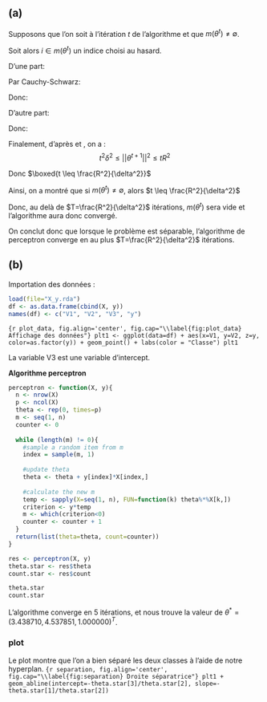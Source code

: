 ## (a)
Supposons que l'on soit à l'itération $t$ de l'algorithme et que $m(\theta^t) \neq \emptyset$.

Soit alors $i \in m(\theta^t)$ un indice choisi au hasard.

D'une part:

\begin{align*}
    \langle \theta^{t+1}, \theta^* \rangle & = \langle \theta^{t} + y_i x_i, \theta^* \rangle\\
    & = \langle \theta^{t}, \theta^* \rangle + y_i \langle x_i, \theta^* \rangle\\
    & \geq \langle \theta^{t}, \theta^* \rangle + ||\theta^*||_2 \delta
\end{align*}

\newpage

Par Cauchy-Schwarz:

\begin{align*}
|| \theta^{t+1} ||_2 || \theta^* ||_2 \geq \langle \theta^{t+1}, \theta^* \rangle &\geq \langle \theta^{t}, \theta^* \rangle + ||\theta^*||_2 \delta\\
&\geq \langle \theta^{t-1}, \theta^* \rangle + 2||\theta^*||_2 \delta\\
&\geq ...\\
&\geq \cancel{\langle 0, \theta^* \rangle} + t||\theta^*||_2 \delta\\
||\theta^{t+1} ||_2 || \theta^* ||_2 &\geq t||\theta^*||_2 \delta\\
\end{align*}

Donc:

\begin{equation} \label{eq:geq}
    \boxed{||\theta^{t+1} ||_2 \geq t \delta}
\end{equation}


D'autre part:

\begin{align*}
||\theta^{t+1}||^2  &= ||\theta^t + y_i x_i||^2\\
                    &= ||\theta^t||^2 + 2 y_i \langle \theta^t, x_i \rangle + ||y_i x_i||^2\\
                    &\leq ||\theta^t||^2 + ||x_i||^2\\
                    &\leq ||\theta^t||^2 + R^2\\
                    &\leq ||\theta^{t-1}||^2 + 2 R^2\\
                    &\leq ...\\
                    &\leq \underset{\theta^0=0}{\cancel{||\theta^{0}||^2}} + t R^2\\
||\theta^{t+1}||^2  &\leq t R^2
\end{align*}

Donc:

\begin{equation} \label{eq:leq}
  \boxed{||\theta^{t+1}||^2  \leq t R^2}
\end{equation}

Finalement, d'après \ref{eq:geq} et \ref{eq:leq}, on a :
$$
t^2\delta^2 \leq ||\theta^{t+1}||^2  \leq t R^2
$$

Donc $\boxed{t \leq \frac{R^2}{\delta^2}}$



Ainsi, on a montré que si $m(\theta^t) \neq \emptyset$, alors $t \leq \frac{R^2}{\delta^2}$




Donc, au delà de $T=\frac{R^2}{\delta^2}$ itérations, $m(\theta^t)$ sera vide et l'algorithme aura donc convergé.

On conclut donc que lorsque le problème est séparable, l'algorithme de perceptron converge en au plus $T=\frac{R^2}{\delta^2}$ itérations.

\newpage

## (b)

Importation des données :
```r
load(file="X_y.rda")
df <- as.data.frame(cbind(X, y))
names(df) <- c("V1", "V2", "V3", "y")
```

```{r plot_data, fig.align='center', fig.cap="\\label{fig:plot_data} Affichage des données"}
plt1 <- ggplot(data=df) + aes(x=V1, y=V2, z=y, color=as.factor(y)) + geom_point() + labs(color = "Classe")
plt1
```

La variable V3 est une variable d'intercept.

\newpage

**Algorithme perceptron**
```r
perceptron <- function(X, y){
  n <- nrow(X)
  p <- ncol(X)
  theta <- rep(0, times=p)
  m <- seq(1, n)
  counter <- 0
  
  while (length(m) != 0){
    #sample a random item from m
    index = sample(m, 1)
    
    #update theta
    theta <- theta + y[index]*X[index,]
    
    #calculate the new m
    temp <- sapply(X=seq(1, n), FUN=function(k) theta%*%X[k,])
    criterion <- y*temp
    m <- which(criterion<0)
    counter <- counter + 1
  }
  return(list(theta=theta, count=counter))
}

res <- perceptron(X, y)
theta.star <- res$theta
count.star <- res$count

theta.star
count.star
```
L'algorithme converge en 5 itérations, et nous trouve la valeur de $\theta^* = (3.438710, 4.537851, 1.000000)^T$.


### plot

Le plot montre que l'on a bien séparé les deux classes à l'aide de notre hyperplan.
```{r separation, fig.align='center', fig.cap="\\label{fig:separation} Droite séparatrice"}
plt1 + geom_abline(intercept=-theta.star[3]/theta.star[2], slope=-theta.star[1]/theta.star[2])
```